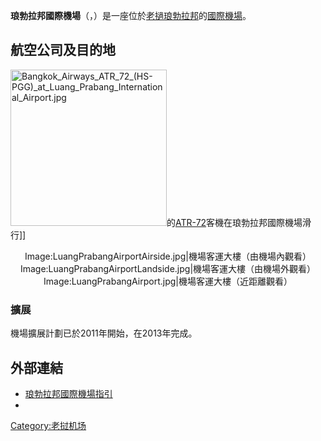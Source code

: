 {{noteTA
|1=zh-tw:龍坡邦; zh-cn:琅勃拉邦;
|2=zh-cn:素旺纳普;zh-tw:蘇凡納布;
}}
{{unreferenced|time=2011-06-07T13:22:40+00:00}}
{{Airport infobox
| airport_name     = 琅勃拉邦國際機場
| nativename       = Luang Prabang International Airport<br>ສະຫນາມບິນສາກົນຫຼວງພະບາງ
| logo             =
| logo-width       =
| logotext         =
| photo            = LuangPrabangAirportAirside.jpg
| photosize        = 250px
| caption          =<center>{{Location map|Laos|width=200|float=center
|caption=|mark=Airplane_silhouette.svg|marksize=10
|label=LPQ|position=right
|lat_deg=19|lat_min=53|lat_sec=50|lat_dir=N
|lon_deg=102|lon_min=09|lon_sec=39|lon_dir=E
}}<small>機場位置</small></center>
| type             = 民用
| opened           = 
| closed           = 
| distance_to_city = 3公里
| hub              =[[寮國航空|寮國航空]] 
| website          = 
| IATA             = LPQ
| ICAO             = VLLB
| LID              = 
| location         = [[寮國|寮國]][[琅勃拉邦|琅勃拉邦]]
| coordinates      = {{Coord|19|53|50|N|102|09|39|E|type:airport|display=inline,title}}
| elevation-f      = 955
| elevation-m      = 291
| aera             = 
| map              = 
| stat_year        =
| stat_passenger   =
| stat_cargo       = 
| stat_flight      =
| stat1-header     =
| stat1-data       =
| footnotes        =
|city-served=[[琅勃拉邦|琅勃拉邦]]|r1-number=06/24|r1-length-f=7,218|r1-length-m=2,200|r1-surface=[[瀝青|瀝青]]}}
'''琅勃拉邦國際機場'''（{{lang-en|'''Luang Prabang International Airport'''}}，{{Airport codes|LPQ|VLLB}}）是一座位於[[老撾|老撾]][[琅勃拉邦|琅勃拉邦]]的[[國際機場|國際機場]]。

==航空公司及目的地==
[[File:Bangkok_Airways_ATR_72_(HS-PGG)_at_Luang_Prabang_International_Airport.jpg|250px]]的[[ATR-72|ATR-72]]客機在琅勃拉邦國際機場滑行]]
{{airport-dest-list
| {{flagicon|LAO}} [[老撾航空|老撾航空]]| '''國內線：'''[[瓦岱国际机场|永珍]]、[[巴色国际机场|巴色]]<BR>'''國際線：'''[[素万那普机场|曼谷-蘇凡納布]]、[[清迈国际机场|清邁]]、[[西双版纳嘎洒国际机场|西双版纳]]、[[内排国际机场|河內]]、[[上海浦東國際機場|上海-浦東]]、[[長沙黃花國際機場|長沙]]、[[暹粒-吴哥国际机场|暹粒]]、[[熊本機場|熊本]]
| {{flagicon|LAO}} {{link-en|寮國天空航空|Lao Skyway}}|[[瓦岱国际机场|永珍]]、[[川壙機場|川壙]]
| {{flagicon|VNM}} [[越南航空|越南航空]]| [[内排国际机场|河內]]、[[暹粒-吴哥国际机场|暹粒]]
| {{flagicon|PRC}} [[中国东方航空|中国东方航空]]| [[昆明长水国际机场|昆明]]
| {{flagicon|PRC}} [[海南航空|海南航空]]| [[海口美蘭國際機場|海口]]、[[深圳寶安国际机场|深圳]]
| {{flagicon|PRC}} [[華夏航空|華夏航空]]|[[重慶江北國際機場|重慶]]
| {{flagicon|PRC}} [[祥鵬航空|祥鵬航空]]|[[昆明长水国际机场|昆明]]
| {{flagicon|THA}} [[泰國微笑航空|泰國微笑航空]] | [[素万那普机场|曼谷-蘇凡納布]]
| {{flagicon|THA}} [[曼谷航空|曼谷航空]]| [[素万那普机场|曼谷-蘇凡納布]]
| {{flagicon|THA}} [[泰国亞洲航空|泰国亞洲航空]] |[[廊曼國際機場|曼谷-廊曼]]
| {{flagicon|SIN}} [[酷航|酷航]] | [[瓦岱国际机场|永珍]]、[[新加坡樟宜机场|新加坡]]
}}

<Center><gallery>
Image:LuangPrabangAirportAirside.jpg|機場客運大樓（由機場內觀看）
Image:LuangPrabangAirportLandside.jpg|機場客運大樓（由機場外觀看）
Image:LuangPrabangAirport.jpg|機場客運大樓（近距離觀看）
</gallery>
</center>

===擴展===
機場擴展計劃已於2011年開始，在2013年完成。

==外部連結==
* [http://www.luangprabangairport.com/ 琅勃拉邦國際機場指引] {{Wayback|url=http://www.luangprabangairport.com/ |date=20210309053049 }}
*{{WAD|VLLB}}
{{Commons category|琅勃拉邦國際機場}}

{{老挝机场}}

[[Category:老挝机场|Category:老挝机场]]